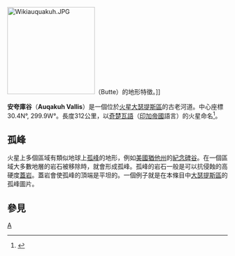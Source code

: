 {{coord|30.4|N|299.9|W|globe:Mars_scale:100000|display=title|name=安夸庫谷（Auqakuh Vallis）}}

[[File:Wikiauquakuh.JPG|200px]]（Butte）的地形特徵。]]

'''安夸庫谷'''（'''Auqakuh Vallis'''）是一個位於[[火星|火星]][[大瑟提斯區|大瑟提斯區]]的古老河道。中心座標30.4N°, 299.9W°。長度312公里，以[[奇楚瓦語|奇楚瓦語]]（[[印加帝國|印加帝國]]語言）的火星命名<ref>{{Cite web |url=http://planetarynames.wr.usgs.gov/ |title=存档副本 |access-date=2021-09-06 |archive-date=2019-12-13 |archive-url=https://web.archive.org/web/20191213141228/https://planetarynames.wr.usgs.gov/ |dead-url=no }}</ref>。

==孤峰==
火星上多個區域有類似地球上[[孤峰|孤峰]]的地形，例如[[美國|美國]][[猶他州|猶他州]]的[[紀念碑谷|紀念碑谷]]。在一個區域大多數地層的岩石被移除時，就會形成孤峰。孤峰的岩石一般是可以抗侵蝕的高硬度[[蓋岩|蓋岩]]。蓋岩會使孤峰的頂端是平坦的。一個例子就是在本條目中[[大瑟提斯區|大瑟提斯區]]的孤峰圖片。
==參見==
{{reflist}}

[[Category:火星峽谷|A]]


{{火星}}